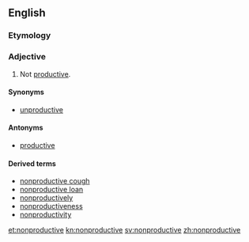 ==English==

===Etymology===
{{prefix|non|productive|lang=en}}

===Adjective===
{{en-adj|-}}

#Not [[productive]].  

====Synonyms====
* [[unproductive]]

====Antonyms====
* [[productive]]

====Derived terms====
*[[nonproductive cough]]
*[[nonproductive loan]]
*[[nonproductively]]
*[[nonproductiveness]]
*[[nonproductivity]]
[[et:nonproductive]]
[[kn:nonproductive]]
[[sv:nonproductive]]
[[zh:nonproductive]]